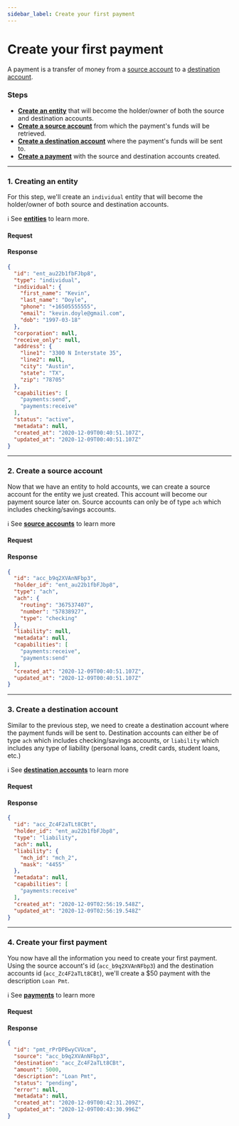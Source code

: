 ```yaml
---
sidebar_label: Create your first payment
---
```



# Create your first payment

A payment is a transfer of money from a [source account](/guides/source-accounts)
to a [destination account](/guides/destination-accounts).

### Steps
  - [__Create an entity__](/api/core/entities/create-individual) that will become the holder/owner of both the
source and destination accounts.
  - [__Create a source account__](/api/core/accounts/create) from which the payment's funds will be retrieved.
  - [__Create a destination account__](/api/core/accounts/create) where the payment's funds will be sent to.
  - [__Create a payment__](/api/core/payments/create) with the source and destination accounts created.

---

### 1. Creating an entity
For this step, we'll create an `individual` entity that will become the holder/owner
of both source and destination accounts.

ℹ️ See [__entities__](/guides/entities) to learn more.

#### Request
<QuickStartCreateIndividualEntity />

#### Response
```json
{
  "id": "ent_au22b1fbFJbp8",
  "type": "individual",
  "individual": {
    "first_name": "Kevin",
    "last_name": "Doyle",
    "phone": "+16505555555",
    "email": "kevin.doyle@gmail.com",
    "dob": "1997-03-18"
  },
  "corporation": null,
  "receive_only": null,
  "address": {
    "line1": "3300 N Interstate 35",
    "line2": null,
    "city": "Austin",
    "state": "TX",
    "zip": "78705"
  },
  "capabilities": [
    "payments:send",
    "payments:receive"
  ],
  "status": "active",
  "metadata": null,
  "created_at": "2020-12-09T00:40:51.107Z",
  "updated_at": "2020-12-09T00:40:51.107Z"
}
```

---

### 2. Create a source account

Now that we have an entity to hold accounts, we can create a source account for the entity we just created.
This account will become our payment source later on. Source accounts can only be of type `ach` which includes
checking/savings accounts.

ℹ️ See [__source accounts__](/guides/source-accounts) to learn more

#### Request
<QuickStartCreateSource />

#### Response
```json
{
  "id": "acc_b9q2XVAnNFbp3",
  "holder_id": "ent_au22b1fbFJbp8",
  "type": "ach",
  "ach": {
    "routing": "367537407",
    "number": "57838927",
    "type": "checking"
  },
  "liability": null,
  "metadata": null,
  "capabilities": [
    "payments:receive",
    "payments:send"
  ],
  "created_at": "2020-12-09T00:40:51.107Z",
  "updated_at": "2020-12-09T00:40:51.107Z"
}
```

---

### 3. Create a destination account

Similar to the previous step, we need to create a destination account where the payment funds
will be sent to. Destination accounts can either be of type `ach` which includes checking/savings
accounts, or `liability` which includes any type of liability (personal loans, credit cards, student loans, etc.)

ℹ️ See [__destination accounts__](/guides/destination-accounts) to learn more

#### Request
<QuickStartCreateDestination />

#### Response
```json
{
  "id": "acc_Zc4F2aTLt8CBt",
  "holder_id": "ent_au22b1fbFJbp8",
  "type": "liability",
  "ach": null,
  "liability": {
    "mch_id": "mch_2",
    "mask": "4455"
  },
  "metadata": null,
  "capabilities": [
    "payments:receive"
  ],
  "created_at": "2020-12-09T02:56:19.548Z",
  "updated_at": "2020-12-09T02:56:19.548Z"
}
```

---

### 4. Create your first payment

You now have all the information you need to create your first payment. Using the source account's id (`acc_b9q2XVAnNFbp3`)
and the destination accounts id (`acc_Zc4F2aTLt8CBt`), we'll create a $50 payment with the description `Loan Pmt`.

ℹ️ See [__payments__](/guides/payments) to learn more

#### Request
<QuickStartCreatePayment />

#### Response
```json
{
  "id": "pmt_rPrDPEwyCVUcm",
  "source": "acc_b9q2XVAnNFbp3",
  "destination": "acc_Zc4F2aTLt8CBt",
  "amount": 5000,
  "description": "Loan Pmt",
  "status": "pending",
  "error": null,
  "metadata": null,
  "created_at": "2020-12-09T00:42:31.209Z",
  "updated_at": "2020-12-09T00:43:30.996Z"
}
```
